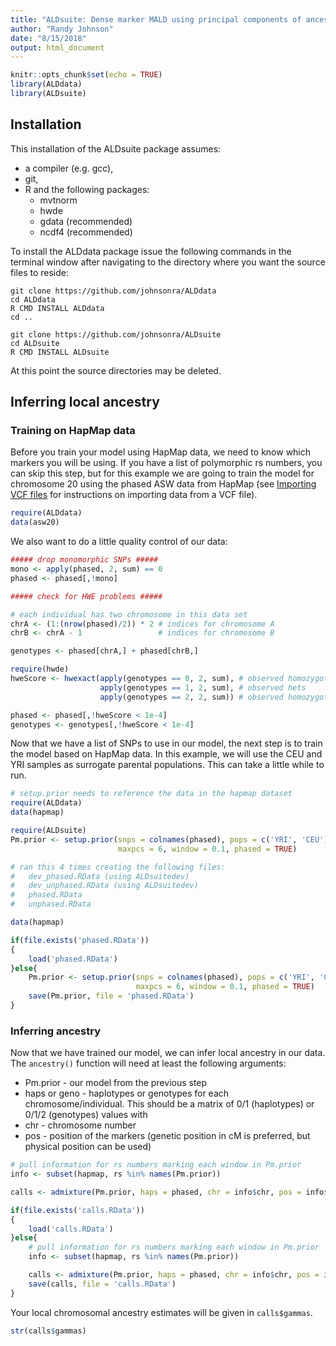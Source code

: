 ```yaml
---
title: "ALDsuite: Dense marker MALD using principal components of ancestral linkage disequilibrium"
author: "Randy Johnson"
date: "8/15/2018"
output: html_document
---
```


```r
knitr::opts_chunk$set(echo = TRUE)
library(ALDdata)
library(ALDsuite)
```

## Installation
This installation of the ALDsuite package assumes:

* a compiler (e.g. gcc), 
* git,
* R and the following packages:
    * mvtnorm
    * hwde
    * gdata (recommended)
    * ncdf4 (recommended)

To install the ALDdata package issue the following commands in the terminal window after navigating to the directory where you want the source files to reside:

```
git clone https://github.com/johnsonra/ALDdata
cd ALDdata
R CMD INSTALL ALDdata
cd ..

git clone https://github.com/johnsonra/ALDsuite
cd ALDsuite
R CMD INSTALL ALDsuite
```

At this point the source directories may be deleted.

## Inferring local ancestry

### Training on HapMap data

Before you train your model using HapMap data, we need to know which markers you will be using. If you have a list of polymorphic rs numbers, you can skip this step, but for this example we are going to train the model for chromosome 20 using the phased ASW data from HapMap (see [Importing VCF files](ImportingVCF.html) for instructions on importing data from a VCF file).

```r
require(ALDdata)
data(asw20)
```

We also want to do a little quality control of our data:

```r
##### drop monomorphic SNPs #####
mono <- apply(phased, 2, sum) == 0
phased <- phased[,!mono]

##### check for HWE problems #####

# each individual has two chromosome in this data set
chrA <- (1:(nrow(phased)/2)) * 2 # indices for chromosome A
chrB <- chrA - 1                 # indices for chromosome B

genotypes <- phased[chrA,] + phased[chrB,]

require(hwde)
hweScore <- hwexact(apply(genotypes == 0, 2, sum), # observed homozygote 0
                    apply(genotypes == 1, 2, sum), # observed hets
                    apply(genotypes == 2, 2, sum)) # observed homozygote 1

phased <- phased[,!hweScore < 1e-4]
genotypes <- genotypes[,!hweScore < 1e-4]
```

Now that we have a list of SNPs to use in our model, the next step is to train the model based on HapMap data. In this example, we will use the CEU and YRI samples as surrogate parental populations. This can take a little while to run.

```r
# setup.prior needs to reference the data in the hapmap dataset
require(ALDdata)
data(hapmap)

require(ALDsuite)
Pm.prior <- setup.prior(snps = colnames(phased), pops = c('YRI', 'CEU'), 
                        maxpcs = 6, window = 0.1, phased = TRUE)
```

```r
# ran this 4 times creating the following files:
#   dev_phased.RData (using ALDsuitedev)
#   dev_unphased.RData (using ALDsuitedev)
#   phased.RData
#   unphased.RData

data(hapmap)

if(file.exists('phased.RData'))
{
    load('phased.RData')
}else{
    Pm.prior <- setup.prior(snps = colnames(phased), pops = c('YRI', 'CEU'), 
                            maxpcs = 6, window = 0.1, phased = TRUE)
    save(Pm.prior, file = 'phased.RData')
}
```

### Inferring ancestry

Now that we have trained our model, we can infer local ancestry in our data. The `ancestry()` function will need at least the following arguments:

* Pm.prior - our model from the previous step
* haps or geno - haplotypes or genotypes for each chromosome/individual. This should be a matrix of 0/1 (haplotypes) or 0/1/2 (genotypes) values with 
* chr - chromosome number
* pos - position of the markers (genetic position in cM is preferred, but physical position can be used)

```r
# pull information for rs numbers marking each window in Pm.prior
info <- subset(hapmap, rs %in% names(Pm.prior))

calls <- admixture(Pm.prior, haps = phased, chr = info$chr, pos = info$cM, cores = 1, iter = 1)
```

```r
if(file.exists('calls.RData'))
{
    load('calls.RData')
}else{
    # pull information for rs numbers marking each window in Pm.prior
    info <- subset(hapmap, rs %in% names(Pm.prior))

    calls <- admixture(Pm.prior, haps = phased, chr = info$chr, pos = info$cM, iter = 1)
    save(calls, file = 'calls.RData')
}
```

Your local chromosomal ancestry estimates will be given in `calls$gammas`.

```r
str(calls$gammas)
```

